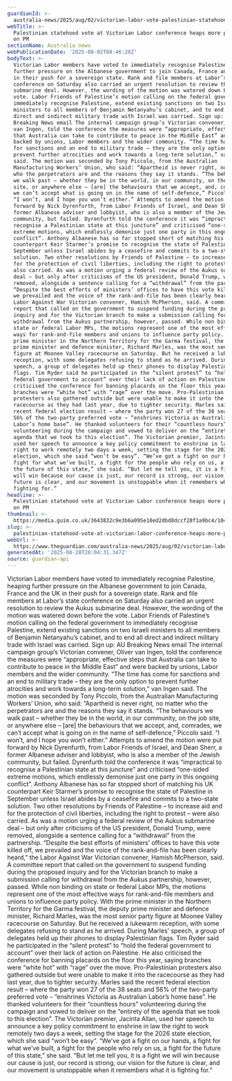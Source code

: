 ```yaml
---
guardianId: >-
  australia-news/2025/aug/02/victorian-labor-vote-palestinian-statehood-pressure-on-anthony-albanese
webTitle: >-
  Palestinian statehood vote at Victorian Labor conference heaps more pressure
  on PM
sectionName: Australia news
webPublicationDate: '2025-08-02T08:46:20Z'
bodyText: >-
  Victorian Labor members have voted to immediately recognise Palestine, heaping
  further pressure on the Albanese government to join Canada, France and the UK
  in their push for a sovereign state. Rank and file members at Labor’s state
  conference on Saturday also carried an urgent resolution to review the Aukus
  submarine deal. However, the wording of the motion was watered down before the
  vote. Labor Friends of Palestine’s motion calling on the federal government to
  immediately recognise Palestine, extend existing sanctions on two Israeli
  ministers to all members of Benjamin Netanyahu’s cabinet, and to end all
  direct and indirect military trade with Israel was carried. Sign up: AU
  Breaking News email The internal campaign group’s Victorian convener, Oliver
  van Ingen, told the conference the measures were “appropriate, effective steps
  that Australia can take to contribute to peace in the Middle East” and were
  backed by unions, Labor members and the wider community. “The time has come
  for sanctions and an end to military trade – they are the only option to
  prevent further atrocities and work towards a long-term solution,” van Ingen
  said. The motion was seconded by Tony Piccolo, from the Australian
  Manufacturing Workers’ Union, who said: “Apartheid is never right, no matter
  who the perpetrators are and the reasons they say it stands. “The behaviours
  we walk past – whether they be in the world, in our community, on the job
  site, or anywhere else – [are] the behaviours that we accept, and, comrades,
  we can’t accept what is going on in the name of self-defence,” Piccolo said.
  “I won’t, and I hope you won’t either.” Attempts to amend the motion were put
  forward by Nick Dyrenfurth, from Labor Friends of Israel, and Dean Sherr, a
  former Albanese adviser and lobbyist, who is also a member of the Jewish
  community, but failed. Dyrenfurth told the conference it was “impractical to
  recognise a Palestinian state at this juncture” and criticised “one-sided
  extreme motions, which endlessly demonise just one party in this ongoing
  conflict”. Anthony Albanese has so far stopped short of matching his UK
  counterpart Keir Starmer’s promise to recognise the state of Palestine in
  September unless Israel abides by a ceasefire and commits to a two-state
  solution. Two other resolutions by Friends of Palestine – to increase aid and
  for the protection of civil liberties, including the right to protest – were
  also carried. As was a motion urging a federal review of the Aukus submarine
  deal – but only after criticisms of the US president, Donald Trump, were
  removed, alongside a sentence calling for a “withdrawal” from the partnership.
  “Despite the best efforts of ministers’ offices to have this vote killed off,
  we prevailed and the voice of the rank-and-file has been clearly heard,” the
  Labor Against War Victorian convener, Hamish McPherson, said. A committee
  report that called on the government to suspend funding during the proposed
  inquiry and for the Victorian branch to make a submission calling for
  withdrawal from the Aukus partnership, however, passed. While non binding on
  state or federal Labor MPs, the motions represent one of the most effective
  ways for rank-and-file members and unions to influence party policy. With the
  prime minister in the Northern Territory for the Garma festival, the deputy
  prime minister and defence minister, Richard Marles, was the most senior party
  figure at Moonee Valley racecourse on Saturday. But he received a lukewarm
  reception, with some delegates refusing to stand as he arrived. During Marles’
  speech, a group of delegates held up their phones to display Palestinian
  flags. Tim Ryder said he participated in the “silent protest” to “hold the
  federal government to account” over their lack of action on Palestine. He also
  criticised the conference for banning placards on the floor this year, saying
  branches were “white hot” with “rage” over the move. Pro-Palestinian
  protesters also gathered outside but were unable to make it into the
  racecourse as they had last year, due to tighter security. Marles said the
  recent federal election result – where the party won 27 of the 38 seats and
  56% of the two-party preferred vote – “enshrines Victoria as Australian
  Labor’s home base”. He thanked volunteers for their “countless hours”
  volunteering during the campaign and vowed to deliver on the “entirety of the
  agenda that we took to this election”. The Victorian premier, Jacinta Allan,
  used her speech to announce a key policy commitment to enshrine in law the
  right to work remotely two days a week, setting the stage for the 2026 state
  election, which she said “won’t be easy”. “We’ve got a fight on our hands, a
  fight for what we’ve built, a fight for the people who rely on us, a fight for
  the future of this state,” she said. “But let me tell you, it is a fight we
  will win because our cause is just, our record is strong, our vision for the
  future is clear, and our movement is unstoppable when it remembers what it is
  fighting for.”
headline: >-
  Palestinian statehood vote at Victorian Labor conference heaps more pressure
  on PM
thumbnail: >-
  https://media.guim.co.uk/3643832c9e3b6a095e10ed2dbd8dccf28f1a9bc4/1048_16_3387_2711/500.jpg
slug: >-
  palestinian-statehood-vote-at-victorian-labor-conference-heaps-more-pressure-on-pm
webUrl: >-
  https://www.theguardian.com/australia-news/2025/aug/02/victorian-labor-vote-palestinian-statehood-pressure-on-anthony-albanese
generatedAt: '2025-08-28T20:04:31.347Z'
source: guardian-api
---
```

Victorian Labor members have voted to immediately recognise Palestine, heaping further pressure on the Albanese government to join Canada, France and the UK in their push for a sovereign state. Rank and file members at Labor’s state conference on Saturday also carried an urgent resolution to review the Aukus submarine deal. However, the wording of the motion was watered down before the vote. Labor Friends of Palestine’s motion calling on the federal government to immediately recognise Palestine, extend existing sanctions on two Israeli ministers to all members of Benjamin Netanyahu’s cabinet, and to end all direct and indirect military trade with Israel was carried. Sign up: AU Breaking News email The internal campaign group’s Victorian convener, Oliver van Ingen, told the conference the measures were “appropriate, effective steps that Australia can take to contribute to peace in the Middle East” and were backed by unions, Labor members and the wider community. “The time has come for sanctions and an end to military trade – they are the only option to prevent further atrocities and work towards a long-term solution,” van Ingen said. The motion was seconded by Tony Piccolo, from the Australian Manufacturing Workers’ Union, who said: “Apartheid is never right, no matter who the perpetrators are and the reasons they say it stands. “The behaviours we walk past – whether they be in the world, in our community, on the job site, or anywhere else – [are] the behaviours that we accept, and, comrades, we can’t accept what is going on in the name of self-defence,” Piccolo said. “I won’t, and I hope you won’t either.” Attempts to amend the motion were put forward by Nick Dyrenfurth, from Labor Friends of Israel, and Dean Sherr, a former Albanese adviser and lobbyist, who is also a member of the Jewish community, but failed. Dyrenfurth told the conference it was “impractical to recognise a Palestinian state at this juncture” and criticised “one-sided extreme motions, which endlessly demonise just one party in this ongoing conflict”. Anthony Albanese has so far stopped short of matching his UK counterpart Keir Starmer’s promise to recognise the state of Palestine in September unless Israel abides by a ceasefire and commits to a two-state solution. Two other resolutions by Friends of Palestine – to increase aid and for the protection of civil liberties, including the right to protest – were also carried. As was a motion urging a federal review of the Aukus submarine deal – but only after criticisms of the US president, Donald Trump, were removed, alongside a sentence calling for a “withdrawal” from the partnership. “Despite the best efforts of ministers’ offices to have this vote killed off, we prevailed and the voice of the rank-and-file has been clearly heard,” the Labor Against War Victorian convener, Hamish McPherson, said. A committee report that called on the government to suspend funding during the proposed inquiry and for the Victorian branch to make a submission calling for withdrawal from the Aukus partnership, however, passed. While non binding on state or federal Labor MPs, the motions represent one of the most effective ways for rank-and-file members and unions to influence party policy. With the prime minister in the Northern Territory for the Garma festival, the deputy prime minister and defence minister, Richard Marles, was the most senior party figure at Moonee Valley racecourse on Saturday. But he received a lukewarm reception, with some delegates refusing to stand as he arrived. During Marles’ speech, a group of delegates held up their phones to display Palestinian flags. Tim Ryder said he participated in the “silent protest” to “hold the federal government to account” over their lack of action on Palestine. He also criticised the conference for banning placards on the floor this year, saying branches were “white hot” with “rage” over the move. Pro-Palestinian protesters also gathered outside but were unable to make it into the racecourse as they had last year, due to tighter security. Marles said the recent federal election result – where the party won 27 of the 38 seats and 56% of the two-party preferred vote – “enshrines Victoria as Australian Labor’s home base”. He thanked volunteers for their “countless hours” volunteering during the campaign and vowed to deliver on the “entirety of the agenda that we took to this election”. The Victorian premier, Jacinta Allan, used her speech to announce a key policy commitment to enshrine in law the right to work remotely two days a week, setting the stage for the 2026 state election, which she said “won’t be easy”. “We’ve got a fight on our hands, a fight for what we’ve built, a fight for the people who rely on us, a fight for the future of this state,” she said. “But let me tell you, it is a fight we will win because our cause is just, our record is strong, our vision for the future is clear, and our movement is unstoppable when it remembers what it is fighting for.”
